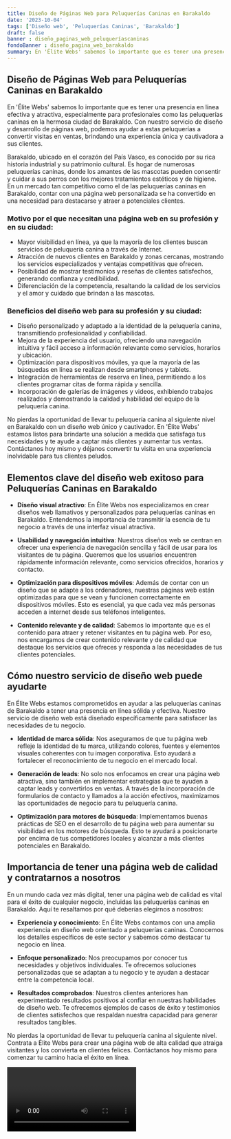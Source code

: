 ```yaml
---
title: Diseño de Páginas Web para Peluquerías Caninas en Barakaldo
date: '2023-10-04'
tags: ['Diseño web', 'Peluquerías Caninas', 'Barakaldo']
draft: false
banner : diseño_paginas_web_peluqueríascaninas
fondoBanner : diseño_pagina_web_barakaldo
summary: En 'Élite Webs' sabemos lo importante que es tener una presencia en línea efectiva y atractiva, especialmente para profesionales como las peluquerías caninas en la hermosa ciudad de Barakaldo. Con nuestro servicio de diseño y desarrollo de páginas web, podemos ayudar a estas peluquerías a convertir visitas en ventas, brindando una experiencia única y cautivadora a sus clientes.
---
```


## **Diseño de Páginas Web para Peluquerías Caninas en Barakaldo**

En 'Élite Webs' sabemos lo importante que es tener una presencia en línea efectiva y atractiva, especialmente para profesionales como las peluquerías caninas en la hermosa ciudad de Barakaldo. Con nuestro servicio de diseño y desarrollo de páginas web, podemos ayudar a estas peluquerías a convertir visitas en ventas, brindando una experiencia única y cautivadora a sus clientes.

Barakaldo, ubicado en el corazón del País Vasco, es conocido por su rica historia industrial y su patrimonio cultural. Es hogar de numerosas peluquerías caninas, donde los amantes de las mascotas pueden consentir y cuidar a sus perros con los mejores tratamientos estéticos y de higiene. En un mercado tan competitivo como el de las peluquerías caninas en Barakaldo, contar con una página web personalizada se ha convertido en una necesidad para destacarse y atraer a potenciales clientes.

### **Motivo por el que necesitan una página web en su profesión y en su ciudad:**

- Mayor visibilidad en línea, ya que la mayoría de los clientes buscan servicios de peluquería canina a través de Internet.
- Atracción de nuevos clientes en Barakaldo y zonas cercanas, mostrando los servicios especializados y ventajas competitivas que ofrecen.
- Posibilidad de mostrar testimonios y reseñas de clientes satisfechos, generando confianza y credibilidad.
- Diferenciación de la competencia, resaltando la calidad de los servicios y el amor y cuidado que brindan a las mascotas.

### **Beneficios del diseño web para su profesión y su ciudad:**

- Diseño personalizado y adaptado a la identidad de la peluquería canina, transmitiendo profesionalidad y confiabilidad.
- Mejora de la experiencia del usuario, ofreciendo una navegación intuitiva y fácil acceso a información relevante como servicios, horarios y ubicación.
- Optimización para dispositivos móviles, ya que la mayoría de las búsquedas en línea se realizan desde smartphones y tablets.
- Integración de herramientas de reserva en línea, permitiendo a los clientes programar citas de forma rápida y sencilla.
- Incorporación de galerías de imágenes y videos, exhibiendo trabajos realizados y demostrando la calidad y habilidad del equipo de la peluquería canina. 

No pierdas la oportunidad de llevar tu peluquería canina al siguiente nivel en Barakaldo con un diseño web único y cautivador. En 'Élite Webs' estamos listos para brindarte una solución a medida que satisfaga tus necesidades y te ayude a captar más clientes y aumentar tus ventas. Contáctanos hoy mismo y déjanos convertir tu visita en una experiencia inolvidable para tus clientes peludos.

<GifSeo />

<Cta />

## Elementos clave del diseño web exitoso para Peluquerías Caninas en Barakaldo

- **Diseño visual atractivo**: En Élite Webs nos especializamos en crear diseños web llamativos y personalizados para peluquerías caninas en Barakaldo. Entendemos la importancia de transmitir la esencia de tu negocio a través de una interfaz visual atractiva.

- **Usabilidad y navegación intuitiva**: Nuestros diseños web se centran en ofrecer una experiencia de navegación sencilla y fácil de usar para los visitantes de tu página. Queremos que los usuarios encuentren rápidamente información relevante, como servicios ofrecidos, horarios y contacto.

- **Optimización para dispositivos móviles**: Además de contar con un diseño que se adapte a los ordenadores, nuestras páginas web están optimizadas para que se vean y funcionen correctamente en dispositivos móviles. Esto es esencial, ya que cada vez más personas acceden a internet desde sus teléfonos inteligentes.

- **Contenido relevante y de calidad**: Sabemos lo importante que es el contenido para atraer y retener visitantes en tu página web. Por eso, nos encargamos de crear contenido relevante y de calidad que destaque los servicios que ofreces y responda a las necesidades de tus clientes potenciales.

## Cómo nuestro servicio de diseño web puede ayudarte

En Élite Webs estamos comprometidos en ayudar a las peluquerías caninas de Barakaldo a tener una presencia en línea sólida y efectiva. Nuestro servicio de diseño web está diseñado específicamente para satisfacer las necesidades de tu negocio.

- **Identidad de marca sólida**: Nos aseguramos de que tu página web refleje la identidad de tu marca, utilizando colores, fuentes y elementos visuales coherentes con tu imagen corporativa. Esto ayudará a fortalecer el reconocimiento de tu negocio en el mercado local.

- **Generación de leads**: No solo nos enfocamos en crear una página web atractiva, sino también en implementar estrategias que te ayuden a captar leads y convertirlos en ventas. A través de la incorporación de formularios de contacto y llamados a la acción efectivos, maximizamos las oportunidades de negocio para tu peluquería canina.

- **Optimización para motores de búsqueda**: Implementamos buenas prácticas de SEO en el desarrollo de tu página web para aumentar su visibilidad en los motores de búsqueda. Esto te ayudará a posicionarte por encima de tus competidores locales y alcanzar a más clientes potenciales en Barakaldo.

## Importancia de tener una página web de calidad y contratarnos a nosotros

En un mundo cada vez más digital, tener una página web de calidad es vital para el éxito de cualquier negocio, incluidas las peluquerías caninas en Barakaldo. Aquí te resaltamos por qué deberías elegirnos a nosotros:

- **Experiencia y conocimiento**: En Élite Webs contamos con una amplia experiencia en diseño web orientado a peluquerías caninas. Conocemos los detalles específicos de este sector y sabemos cómo destacar tu negocio en línea.

- **Enfoque personalizado**: Nos preocupamos por conocer tus necesidades y objetivos individuales. Te ofrecemos soluciones personalizadas que se adaptan a tu negocio y te ayudan a destacar entre la competencia local.

- **Resultados comprobados**: Nuestros clientes anteriores han experimentado resultados positivos al confiar en nuestras habilidades de diseño web. Te ofrecemos ejemplos de casos de éxito y testimonios de clientes satisfechos que respaldan nuestra capacidad para generar resultados tangibles.

No pierdas la oportunidad de llevar tu peluquería canina al siguiente nivel. Contrata a Élite Webs para crear una página web de alta calidad que atraiga visitantes y los convierta en clientes felices. Contáctanos hoy mismo para comenzar tu camino hacia el éxito en línea.

<Video />

<CtaBot job='Peluquerías Caninas' city='Barakaldo'/>

<Gmaps query='Barakaldo+españa+maps' />